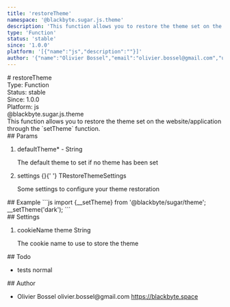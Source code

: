 ```yaml
---
title: 'restoreTheme'
namespace: '@blackbyte.sugar.js.theme'
description: 'This function allows you to restore the theme set on the website/application through the `setTheme` function.'
type: 'Function'
status: 'stable'
since: '1.0.0'
platform: '[{"name":"js","description":""}]'
author: '{"name":"Olivier Bossel","email":"olivier.bossel@gmail.com","url":"https://blackbyte.space"}'
---
```


<div class="docmap-mdx">
  # restoreTheme
  <div class="_metas">
    <div class="_type">
      <span class="_type-label">Type:</span>
      <span class="_type-value">Function</span>
    </div>
    <div class="_status">
      <span class="_status-label">Status:</span>
      <span class="_status-value -stable">stable</span>
    </div>
    <div class="_since">
      <span class="_since-label">Since:</span>
      <span class="_since-value">1.0.0</span>
    </div>
    <div class="_platform">
      <span class="_platform-label">Platform:</span>
      <span class="_platform-value -js">js</span>
    </div>
  </div>
  <div class="_namespace">@blackbyte.sugar.js.theme</div>
  <div class="_description typo-lead typo-format">
    This function allows you to restore the theme set on the website/application
    through the `setTheme` function.
  </div>
  <div class="_params">
    ## Params
    <ol class="_list">
      <li class="_item">
        <span class="_name">
          defaultTheme<span class="_required">*</span>
        </span>
        <span class="_default">-</span> <span class="_type">String</span>
        <p class="_description">
          The default theme to set if no theme has been set
        </p>
      </li>
      <li class="_item">
        <span class="_name">settings</span>
        <span class="_default">&lcub;&rcub;</span>{' '}
        <span class="_type">TRestoreThemeSettings</span>
        <p class="_description">
          Some settings to configure your theme restoration
        </p>
      </li>
    </ol>
  </div>
  <div class="_examples">
    ## Example ```js import {__setTheme} from '@blackbyte/sugar/theme';
    __setTheme('dark'); ```
  </div>
  <div class="_settings">
    ## Settings
    <ol class="_list">
      <li class="_item">
        <span class="_name">cookieName</span>
        <span class="_default">theme</span> <span class="_type">String</span>
        <p class="_description">The cookie name to use to store the theme</p>
      </li>
    </ol>
  </div>
  <div class="_todo">
    ## Todo
    <ul class="_list">
      <li class="_item">
        <span class="_description">tests</span>
        <span class="_priority -normal">normal</span>
      </li>
    </ul>
  </div>
  <div class="_author">
    ## Author
    <ul class="_list">
      <li class="_item">
        <span class="_name">Olivier Bossel</span>
        <span class="_email">olivier.bossel@gmail.com</span>
        <a href="https://blackbyte.space" target="_blank" class="_url">
          https://blackbyte.space
        </a>
      </li>
    </ul>
  </div>
</div>
